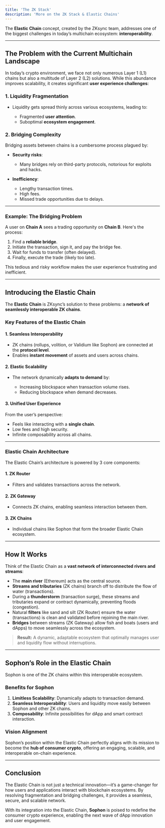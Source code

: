 ```yaml
---
title: 'The ZK Stack'
description: 'More on the ZK Stack & Elastic Chains'
---
```


The **Elastic Chain** concept, created by the ZKsync team, addresses one of the biggest challenges in today’s multichain ecosystem: **interoperability**.

---

## The Problem with the Current Multichain Landscape

In today’s crypto environment, we face not only numerous Layer 1 (L1) chains but also a multitude of Layer 2 (L2) solutions. While this abundance improves scalability, it creates significant **user experience challenges**:

### **1. Liquidity Fragmentation**

- Liquidity gets spread thinly across various ecosystems, leading to:

  - Fragmented **user attention**.
  - Suboptimal **ecosystem engagement**.

### **2. Bridging Complexity**

Bridging assets between chains is a cumbersome process plagued by:

- **Security risks**:

  - Many bridges rely on third-party protocols, notorious for exploits and hacks.

- **Inefficiency**:

  - Lengthy transaction times.
  - High fees.
  - Missed trade opportunities due to delays.

---

### Example: The Bridging Problem

A user on **Chain A** sees a trading opportunity on **Chain B**. Here's the process:

1. Find a **reliable bridge**.
2. Initiate the transaction, sign it, and pay the bridge fee.
3. Wait for funds to transfer (often delayed).
4. Finally, execute the trade (likely too late).

This tedious and risky workflow makes the user experience frustrating and inefficient.

---

## Introducing the Elastic Chain

The **Elastic Chain** is ZKsync’s solution to these problems: a **network of seamlessly interoperable ZK chains**.

### **Key Features of the Elastic Chain**

#### **1. Seamless Interoperability**

- ZK chains (rollups, volition, or Validium like Sophon) are connected at the **protocol level**.
- Enables **instant movement** of assets and users across chains.

#### **2. Elastic Scalability**

- The network dynamically **adapts to demand** by:

  - Increasing blockspace when transaction volume rises.
  - Reducing blockspace when demand decreases.

#### **3. Unified User Experience**

From the user’s perspective:

- Feels like interacting with a **single chain**.
- Low fees and high security.
- Infinite composability across all chains.

---

### Elastic Chain Architecture

The Elastic Chain’s architecture is powered by 3 core components:

#### **1. ZK Router**

- Filters and validates transactions across the network.

#### **2. ZK Gateway**

- Connects ZK chains, enabling seamless interaction between them.

#### **3. ZK Chains**

- Individual chains like Sophon that form the broader Elastic Chain ecosystem.

---

## How It Works

Think of the Elastic Chain as a **vast network of interconnected rivers and streams**:

- The **main river** (Ethereum) acts as the central source.
- **Streams and tributaries** (ZK chains) branch off to distribute the flow of water (transactions).
- During a **thunderstorm** (transaction surge), these streams and tributaries expand or contract dynamically, preventing floods (congestion).
- Natural **filters** like sand and silt (ZK Router) ensure the water (transactions) is clean and validated before rejoining the main river.
- **Bridges** between streams (ZK Gateway) allow fish and boats (users and dApps) to move seamlessly across the ecosystem.

> **Result:** A dynamic, adaptable ecosystem that optimally manages user and liquidity flow without interruptions.

---

## Sophon’s Role in the Elastic Chain

Sophon is one of the ZK chains within this interoperable ecosystem.

### **Benefits for Sophon**

1. **Limitless Scalability**: Dynamically adapts to transaction demand.
2. **Seamless Interoperability**: Users and liquidity move easily between Sophon and other ZK chains.
3. **Composability**: Infinite possibilities for dApp and smart contract interaction.

### **Vision Alignment**

Sophon’s position within the Elastic Chain perfectly aligns with its mission to become the **hub of consumer crypto**, offering an engaging, scalable, and interoperable on-chain experience.

---

## Conclusion

The Elastic Chain is not just a technical innovation—it’s a game-changer for how users and applications interact with blockchain ecosystems. By resolving fragmentation and bridging challenges, it provides a seamless, secure, and scalable network.

With its integration into the Elastic Chain, **Sophon** is poised to redefine the consumer crypto experience, enabling the next wave of dApp innovation and user engagement.
